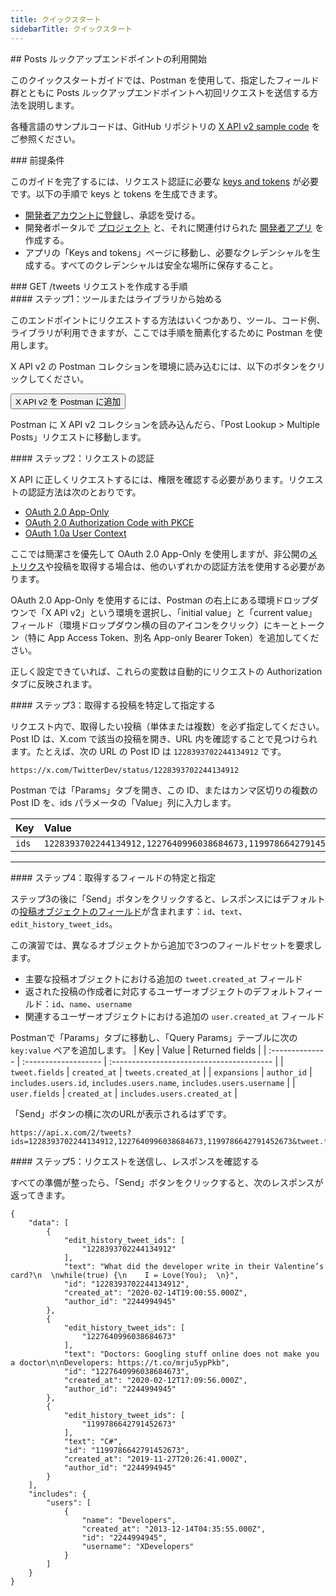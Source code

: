 ```yaml
---
title: クイックスタート
sidebarTitle: クイックスタート
---
```



<div id="getting-started-with-the-posts-lookup-endpoints">
  ## Posts ルックアップエンドポイントの利用開始
</div>

このクイックスタートガイドでは、Postman を使用して、指定したフィールド群とともに Posts ルックアップエンドポイントへ初回リクエストを送信する方法を説明します。

各種言語のサンプルコードは、GitHub リポジトリの [X API v2 sample code](https://github.com/xdevplatform/Twitter-API-v2-sample-code) をご参照ください。

<Note>
  ### 前提条件

  このガイドを完了するには、リクエスト認証に必要な [keys and tokens](/ja/resources/fundamentals/authentication) が必要です。以下の手順で keys と tokens を生成できます。

  - [開発者アカウントに登録](https://developer.x.com/en/portal/petition/essential/basic-info)し、承認を受ける。
  - 開発者ポータルで [プロジェクト](/ja/resources/fundamentals/projects) と、それに関連付けられた [開発者アプリ](/ja/resources/fundamentals/developer-apps) を作成する。
  - アプリの「Keys and tokens」ページに移動し、必要なクレデンシャルを生成する。すべてのクレデンシャルは安全な場所に保存すること。
</Note>

<div id="steps-to-build-a-get-tweets-request">
  ### GET /tweets リクエストを作成する手順
</div>

<div id="step-one-start-with-a-tool-or-library">
  #### ステップ1：ツールまたはライブラリから始める
</div>

このエンドポイントにリクエストする方法はいくつかあり、ツール、コード例、ライブラリが利用できますが、ここでは手順を簡素化するために Postman を使用します。

X API v2 の Postman コレクションを環境に読み込むには、以下のボタンをクリックしてください。

<Button href="https://app.getpostman.com/run-collection/9956214-784efcda-ed4c-4491-a4c0-a26470a67400">
  X API v2 を Postman に追加
</Button>

Postman に X API v2 コレクションを読み込んだら、「Post Lookup > Multiple Posts」リクエストに移動します。

<div id="step-two-authenticate-your-request">
  #### ステップ2：リクエストの認証
</div>

X API に正しくリクエストするには、権限を確認する必要があります。リクエストの認証方法は次のとおりです。

- [OAuth 2.0 App-Only](ja/resources/fundamentals/authentication)
- [OAuth 2.0 Authorization Code with PKCE](ja/resources/fundamentals/authentication)
- [OAuth 1.0a User Context](ja/resources/fundamentals/authentication)

ここでは簡潔さを優先して OAuth 2.0 App-Only を使用しますが、非公開の[メトリクス](/ja/x-api/fundamentals/metrics)や投稿を取得する場合は、他のいずれかの認証方法を使用する必要があります。

OAuth 2.0 App-Only を使用するには、Postman の右上にある環境ドロップダウンで「X API v2」という環境を選択し、「initial value」と「current value」フィールド（環境ドロップダウン横の目のアイコンをクリック）にキーとトークン（特に App Access Token、別名 App-only Bearer Token）を追加してください。

正しく設定できていれば、これらの変数は自動的にリクエストの Authorization タブに反映されます。

<div id="step-three-identify-and-specify-which-posts-you-would-like-to-retrieve">
  #### ステップ3：取得する投稿を特定して指定する
</div>

リクエスト内で、取得したい投稿（単体または複数）を必ず指定してください。Post ID は、X.com で該当の投稿を開き、URL 内を確認することで見つけられます。たとえば、次の URL の Post ID は `1228393702244134912` です。

`https://x.com/TwitterDev/status/1228393702244134912`

Postman では「Params」タブを開き、この ID、またはカンマ区切りの複数の Post ID を、ids パラメータの「Value」列に入力します。

| Key  | Value |
| :---- | :----- |
| `ids` | `1228393702244134912,1227640996038684673,1199786642791452673` |

---

<div id="step-four-identify-and-specify-which-fields-you-would-like-to-retrieve">
  #### ステップ4：取得するフィールドの特定と指定
</div>

ステップ3の後に「Send」ボタンをクリックすると、レスポンスにはデフォルトの[投稿オブジェクトのフィールド](/ja/x-api/fundamentals/data-dictionary)が含まれます：`id`、`text`、`edit_history_tweet_ids`。

この演習では、異なるオブジェクトから追加で3つのフィールドセットを要求します。

- 主要な投稿オブジェクトにおける追加の `tweet.created_at` フィールド
- 返された投稿の作成者に対応するユーザーオブジェクトのデフォルトフィールド：`id`、`name`、`username`
- 関連するユーザーオブジェクトにおける追加の `user.created_at` フィールド

Postmanで「Params」タブに移動し、「Query Params」テーブルに次の `key:value` ペアを追加します。
| Key            | Value               | Returned fields                          |
| :-------------- | :------------------- | :---------------------------------------- |
| `tweet.fields` | `created_at`        | `tweets.created_at`                      |
| `expansions`   | `author_id`         | `includes.users.id`, `includes.users.name`, `includes.users.username` |
| `user.fields`  | `created_at`        | `includes.users.created_at`              |

「Send」ボタンの横に次のURLが表示されるはずです。

```
https://api.x.com/2/tweets?ids=1228393702244134912,1227640996038684673,1199786642791452673&tweet.fields=created_at&expansions=author_id&user.fields=created_at
```

<div id="step-five-make-your-request-and-review-your-response">
  #### ステップ5：リクエストを送信し、レスポンスを確認する
</div>

すべての準備が整ったら、「Send」ボタンをクリックすると、次のレスポンスが返ってきます。

```
{
    "data": [
        {
            "edit_history_tweet_ids": [
                "1228393702244134912"
            ],
            "text": "What did the developer write in their Valentine’s card?\n  \nwhile(true) {\n    I = Love(You);  \n}",
            "id": "1228393702244134912",
            "created_at": "2020-02-14T19:00:55.000Z",
            "author_id": "2244994945"
        },
        {
            "edit_history_tweet_ids": [
                "1227640996038684673"
            ],
            "text": "Doctors: Googling stuff online does not make you a doctor\n\nDevelopers: https://t.co/mrju5ypPkb",
            "id": "1227640996038684673",
            "created_at": "2020-02-12T17:09:56.000Z",
            "author_id": "2244994945"
        },
        {
            "edit_history_tweet_ids": [
                "1199786642791452673"
            ],
            "text": "C#",
            "id": "1199786642791452673",
            "created_at": "2019-11-27T20:26:41.000Z",
            "author_id": "2244994945"
        }
    ],
    "includes": {
        "users": [
            {
                "name": "Developers",
                "created_at": "2013-12-14T04:35:55.000Z",
                "id": "2244994945",
                "username": "XDevelopers"
            }
        ]
    }
}
```